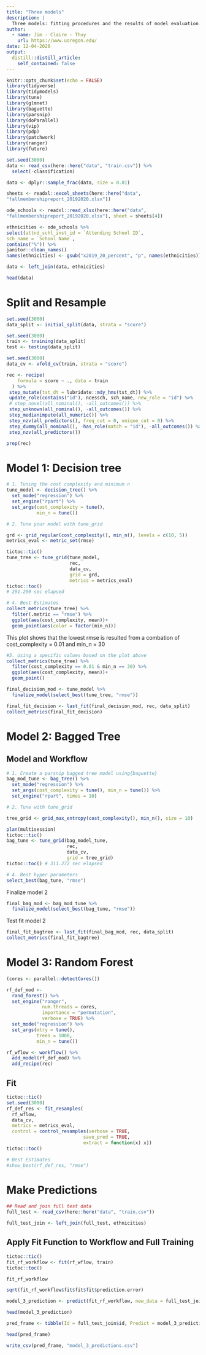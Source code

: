 ```yaml
---
title: "Three models"
description: |
  Three models: fitting procedures and the results of model evaluation.
author:
  - name: Jim - Claire - Thuy
    url: https://www.uoregon.edu/
date: 12-04-2020
output:
  distill::distill_article:
    self_contained: false
---
```


```r
knitr::opts_chunk$set(echo = FALSE)
library(tidyverse)
library(tidymodels)
library(tune)
library(glmnet)
library(baguette)
library(parsnip)
library(doParallel)
library(vip)
library(pdp)
library(patchwork)
library(ranger)
library(future)
```


```r
set.seed(3000)
data <- read_csv(here::here("data", "train.csv")) %>% 
  select(-classification)

data <- dplyr::sample_frac(data, size = 0.01)

sheets <- readxl::excel_sheets(here::here("data",
"fallmembershipreport_20192020.xlsx"))

ode_schools <- readxl::read_xlsx(here::here("data",
"fallmembershipreport_20192020.xlsx"), sheet = sheets[4])

ethnicities <- ode_schools %>%
select(attnd_schl_inst_id = `Attending School ID`,
sch_name = `School Name`,
contains("%")) %>%
janitor::clean_names()
names(ethnicities) <- gsub("x2019_20_percent", "p", names(ethnicities))

data <- left_join(data, ethnicities)

head(data)
```
# Split and Resample 

```r
set.seed(3000)
data_split <- initial_split(data, strata = "score")

set.seed(3000)
train <- training(data_split)
test <- testing(data_split)

set.seed(3000)
data_cv <- vfold_cv(train, strata = "score")

```


```r
rec <- recipe(
    formula = score ~ ., data = train 
  ) %>%
 step_mutate(tst_dt = lubridate::mdy_hms(tst_dt)) %>%
 update_role(contains("id"), ncessch, sch_name, new_role = "id") %>%
 # step_novel(all_nominal(), -all_outcomes()) %>%
 step_unknown(all_nominal(), -all_outcomes()) %>%
 step_medianimpute(all_numeric()) %>%
 step_nzv(all_predictors(), freq_cut = 0, unique_cut = 0) %>%
 step_dummy(all_nominal(), -has_role(match = "id"), -all_outcomes()) %>%
 step_nzv(all_predictors())

prep(rec)  
```

# Model 1: Decision tree

```r
# 1. Tuning the cost complexity and minimum n 
tune_model <- decision_tree() %>% 
  set_mode("regression") %>% 
  set_engine("rpart") %>% 
  set_args(cost_complexity = tune(), 
           min_n = tune())

# 2. Tune your model with tune_grid

grd <- grid_regular(cost_complexity(), min_n(), levels = c(10, 5)) 
metrics_eval <- metric_set(rmse)

tictoc::tic()
tune_tree <- tune_grid(tune_model, 
                       rec, 
                       data_cv, 
                       grid = grd, 
                       metrics = metrics_eval)
tictoc::toc()
# 291.299 sec elapsed

# 4. Best Estimates 
collect_metrics(tune_tree) %>% 
  filter(.metric == "rmse") %>% 
  ggplot(aes(cost_complexity, mean))+
  geom_point(aes(color = factor(min_n)))
```

This plot shows that the lowest rmse is resulted from a combation of cost_complexity = 0.01 and min_n = 30

```r
#5. Using a specific values based on the plot above
collect_metrics(tune_tree) %>% 
  filter(cost_complexity == 0.01 & min_n == 30) %>% 
  ggplot(aes(cost_complexity, mean))+
  geom_point()
```

```r
final_decision_mod <- tune_model %>% 
  finalize_model(select_best(tune_tree, "rmse"))

final_fit_decision <- last_fit(final_decision_mod, rec, data_split)
collect_metrics(final_fit_decision)
```

# Model 2: Bagged Tree

## Model and Workflow

```r
# 1. Create a parsnip bagged tree model using{baguette}
bag_mod_tune <- bag_tree() %>% 
  set_mode("regression") %>% 
  set_args(cost_complexity = tune(), min_n = tune()) %>% 
  set_engine("rpart", times = 10) 

# 2. Tune with tune_grid

tree_grid <- grid_max_entropy(cost_complexity(), min_n(), size = 10) 

plan(multisession) 
tictoc::tic()
bag_tune <- tune_grid(bag_model_tune,
                      rec,
                      data_cv,
                      grid = tree_grid) 
tictoc::toc() # 311.272 sec elapsed

# 4. Best hyper parameters
select_best(bag_tune, "rmse")
```

Finalize model 2
```r
final_bag_mod <- bag_mod_tune %>% 
  finalize_model(select_best(bag_tune, "rmse"))
```
Test fit model 2
```r
final_fit_bagtree <- last_fit(final_bag_mod, rec, data_split)
collect_metrics(final_fit_bagtree)
```

# Model 3: Random Forest 

```r
(cores <- parallel::detectCores())

rf_def_mod <-
  rand_forest() %>% 
  set_engine("ranger",
             num.threads = cores, 
             importance = "permutation",  
             verbose = TRUE) %>% 
  set_mode("regression") %>% 
  set_args(mtry = tune(),
           trees = 1000,
           min_n = tune()) 

rf_wflow <- workflow() %>%
  add_model(rf_def_mod) %>% 
  add_recipe(rec)
```

## Fit

```r
tictoc::tic()
set.seed(3000)
rf_def_res <- fit_resamples(
  rf_wflow,
  data_cv,
  metrics = metrics_eval,
  control = control_resamples(verbose = TRUE,
                            save_pred = TRUE,
                            extract = function(x) x))
tictoc::toc()

# Best Estimates 
#show_best(rf_def_res, "rmse")

```

# Make Predictions 

```r
## Read and join full test data 
full_test <- read_csv(here::here("data", "train.csv"))

full_test_join <- left_join(full_test, ethnicities)
```

## Apply Fit Function to Workflow and Full Training 

```r
tictoc::tic()
fit_rf_workflow <- fit(rf_wflow, train)
tictoc::toc()

fit_rf_workflow

sqrt(fit_rf_workflow$fit$fit$fit$prediction.error)
```

```r
model_3_prediction <- predict(fit_rf_workflow, new_data = full_test_join)

head(model_3_prediction)
```

```r
pred_frame <- tibble(Id = full_test_join$id, Predict = model_3_prediction$.pred)

head(pred_frame)
```

```r
write_csv(pred_frame, "model_3_predictions.csv")
```

